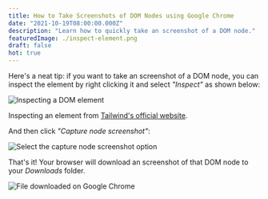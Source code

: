 ```yaml
---
title: How to Take Screenshots of DOM Nodes using Google Chrome
date: "2021-10-19T08:00:00.000Z"
description: "Learn how to quickly take an screenshot of a DOM node."
featuredImage: ./inspect-element.png
draft: false
hot: true
---
```


Here's a neat tip: if you want to take an screenshot of a DOM node, you can inspect the element by right clicking it and select *"Inspect"* as shown below:

![Inspecting a DOM element](./inspect-element.png)
<div className='text-center italic'>Inspecting an element from <a href="https://tailwindcss.com/">Tailwind's official website</a>.</div>

And then click *"Capture node screenshot"*:

![Select the capture node screenshot option](./capture-node-screenshot.png)

That's it! Your browser will download an screenshot of that DOM node to your
*Downloads* folder.

![File downloaded on Google Chrome](./node-screenshot.png)
